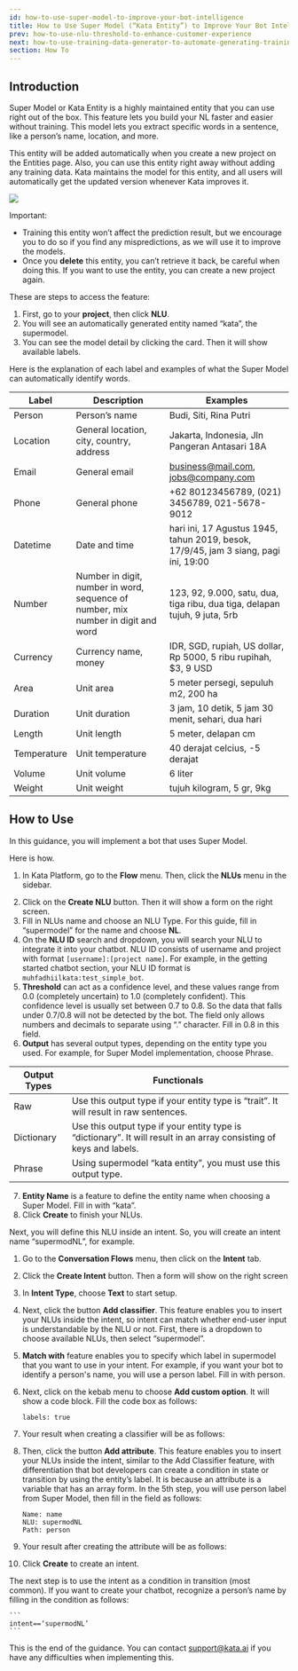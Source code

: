 ```yaml
---
id: how-to-use-super-model-to-improve-your-bot-intelligence
title: How to Use Super Model (“Kata Entity”) to Improve Your Bot Intelligence
prev: how-to-use-nlu-threshold-to-enhance-customer-experience
next: how-to-use-training-data-generator-to-automate-generating-training-data
section: How To
---
```


## Introduction

Super Model or Kata Entity is a highly maintained entity that you can use right out of the box. This feature lets you build your NL faster and easier without training. This model lets you extract specific words in a sentence, like a person’s name, location, and more.

This entity will be added automatically when you create a new project on the Entities page. Also, you can use this entity right away without adding any training data. Kata maintains the model for this entity, and all users will automatically get the updated version whenever Kata improves it.

<div className="info">
    <img className="borderless" src="/assets/images/icon-info.svg" />
    <div>
        <p>Important:<ul><li>Training this entity won’t affect the prediction result, but we encourage you to do so if you find any mispredictions, as we will use it to improve the models.</li> <li>Once you <b>delete</b> this entity, you can’t retrieve it back, be careful when doing this. If you want to use the entity, you can create a new project again.</li></ul></p>
    </div>
</div>

These are steps to access the feature:

1. First, go to your **project**, then click **NLU**.
2. You will see an automatically generated entity named “kata”, the supermodel.
3. You can see the model detail by clicking the card. Then it will show available labels.

Here is the explanation of each label and examples of what the Super Model can automatically identify words.

| Label       | Description                                                                       | Examples                                                                            |
| ----------- | --------------------------------------------------------------------------------- | ----------------------------------------------------------------------------------- |
| Person      | Person’s name                                                                     | Budi, Siti, Rina Putri                                                              |
| Location    | General location, city, country, address                                          | Jakarta, Indonesia, Jln Pangeran Antasari 18A                                       |
| Email       | General email                                                                     | business@mail.com, jobs@company.com                                                 |
| Phone       | General phone                                                                     | +62 80123456789, (021) 3456789, 021-5678-9012                                       |
| Datetime    | Date and time                                                                     | hari ini, 17 Agustus 1945, tahun 2019, besok, 17/9/45, jam 3 siang, pagi ini, 19:00 |
| Number      | Number in digit, number in word, sequence of number, mix number in digit and word | 123, 92, 9.000, satu, dua, tiga ribu, dua tiga, delapan tujuh, 9 juta, 5rb          |
| Currency    | Currency name, money                                                              | IDR, SGD, rupiah, US dollar, Rp 5000, 5 ribu rupihah, $3, 9 USD                     |
| Area        | Unit area                                                                         | 5 meter persegi, sepuluh m2, 200 ha                                                 |
| Duration    | Unit duration                                                                     | 3 jam, 10 detik, 5 jam 30 menit, sehari, dua hari                                   |
| Length      | Unit length                                                                       | 5 meter, delapan cm                                                                 |
| Temperature | Unit temperature                                                                  | 40 derajat celcius, -5 derajat                                                      |
| Volume      | Unit volume                                                                       | 6 liter                                                                             |
| Weight      | Unit weight                                                                       | tujuh kilogram, 5 gr, 9kg                                                           |

## How to Use

In this guidance, you will implement a bot that uses Super Model.

Here is how.

1. In Kata Platform, go to the **Flow** menu. Then, click the **NLUs** menu in the sidebar.

<ImageWrapper>
  <FigureImage
    alt="Image 1 Alt"
    src="/assets/images/products/kata-platform/how-to/how-to-use-super-model-to-improve-your-bot-intelligence/image1.webp"
    caption={{ title: 'Figure 1', description: 'NLUs position in sidebar.' }}
    layout="responsive"
    naturalWidth={2106}
    naturalHeight={1278}
  />
</ImageWrapper>

2. Click on the **Create NLU** button. Then it will show a form on the right screen.
3. Fill in NLUs name and choose an NLU Type. For this guide, fill in “supermodel” for the name and choose **NL**.
4. On the **NLU ID** search and dropdown, you will search your NLU to integrate it into your chatbot. NLU ID consists of username and project with format `[username]:[project name]`. For example, in the getting started chatbot section, your NLU ID format is `muhfadhiilkata:test_simple_bot`.
5. **Threshold** can act as a confidence level, and these values range from 0.0 (completely uncertain) to 1.0 (completely confident). This confidence level is usually set between 0.7 to 0.8. So the data that falls under 0.7/0.8 will not be detected by the bot. The field only allows numbers and decimals to separate using “.” character. Fill in 0.8 in this field.
6. **Output** has several output types, depending on the entity type you used. For example, for Super Model implementation, choose Phrase.

| Output Types | Functionals                                                                                                         |
| ------------ | ------------------------------------------------------------------------------------------------------------------- |
| Raw          | Use this output type if your entity type is “trait”. It will result in raw sentences.                               |
| Dictionary   | Use this output type if your entity type is “dictionary”. It will result in an array consisting of keys and labels. |
| Phrase       | Using supermodel “kata entity”, you must use this output type.                                                      |

7. **Entity Name** is a feature to define the entity name when choosing a Super Model. Fill in with “kata”.
8. Click **Create** to finish your NLUs.

Next, you will define this NLU inside an intent. So, you will create an intent name “supermodNL”, for example.

1. Go to the **Conversation Flows** menu, then click on the **Intent** tab.

<ImageWrapper>
  <FigureImage
    alt="Image 2 Alt"
    src="/assets/images/products/kata-platform/how-to/how-to-use-super-model-to-improve-your-bot-intelligence/image2.webp"
    caption={{ title: 'Figure 2', description: 'Intent tab position.' }}
    layout="responsive"
    naturalWidth={2106}
    naturalHeight={1278}
  />
</ImageWrapper>

2. Click the **Create Intent** button. Then a form will show on the right screen
3. In **Intent Type**, choose **Text** to start setup.
4. Next, click the button **Add classifier**. This feature enables you to insert your NLUs inside the intent, so intent can match whether end-user input is understandable by the NLU or not. First, there is a dropdown to choose available NLUs, then select “supermodel”.
5. **Match with** feature enables you to specify which label in supermodel that you want to use in your intent. For example, if you want your bot to identify a person's name, you will use a person label. Fill in with person.
6. Next, click on the kebab menu to choose **Add custom option**. It will show a code block. Fill the code box as follows:

    ```
    labels: true
    ```

7. Your result when creating a classifier will be as follows:

<ImageWrapper>
  <FigureImage
    alt="Image 3 Alt"
    src="/assets/images/products/kata-platform/how-to/how-to-use-super-model-to-improve-your-bot-intelligence/image3.webp"
    caption={{ title: 'Figure 3', description: 'Add classifier example.' }}
    layout="responsive"
    naturalWidth={2106}
    naturalHeight={1278}
  />
</ImageWrapper>

8. Then, click the button **Add attribute**. This feature enables you to insert your NLUs inside the intent, similar to the Add Classifier feature, with differentiation that bot developers can create a condition in state or transition by using the entity’s label. It is because an attribute is a variable that has an array form. In the 5th step, you will use person label from Super Model, then fill in the field as follows:

    ```
    Name: name
    NLU: supermodNL
    Path: person
    ```

9. Your result after creating the attribute will be as follows:

<ImageWrapper>
  <FigureImage
    alt="Image 4 Alt"
    src="/assets/images/products/kata-platform/how-to/how-to-use-super-model-to-improve-your-bot-intelligence/image3.webp"
    caption={{ title: 'Figure 4', description: 'Add attribute example.' }}
    layout="responsive"
    naturalWidth={2106}
    naturalHeight={1278}
  />
</ImageWrapper>

10. Click **Create** to create an intent.

The next step is to use the intent as a condition in transition (most common). If you want to create your chatbot, recognize a person’s name by filling in the condition as follows:

    ```
    intent==‘supermodNL’
    ```

This is the end of the guidance. You can contact <a href="mailto:support@kata.ai">support@kata.ai</a> if you have any difficulties when implementing this.

